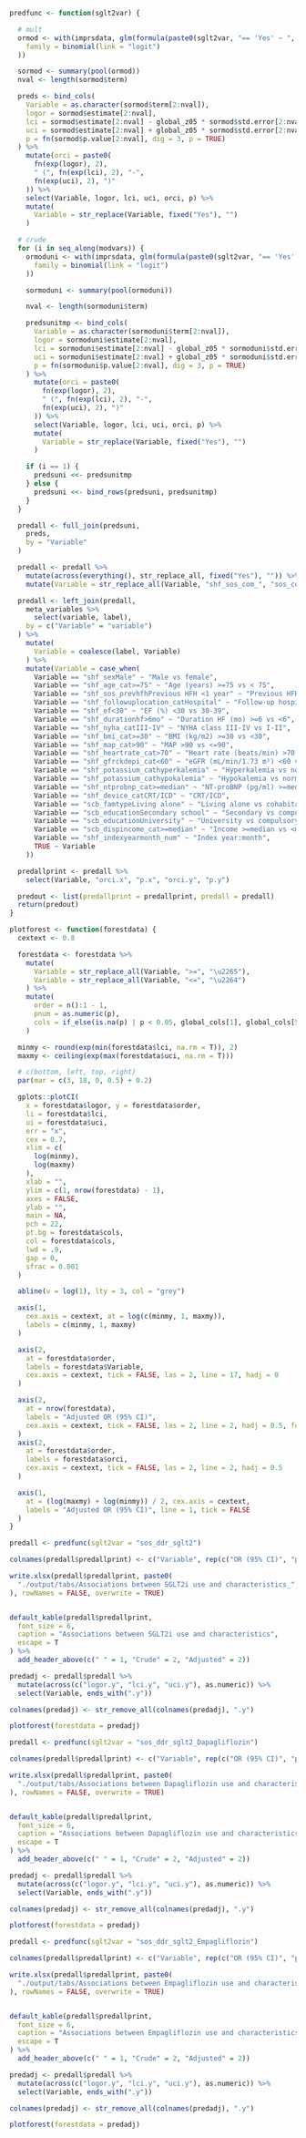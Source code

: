 ```r

predfunc <- function(sglt2var) {

  # mult
  ormod <- with(imprsdata, glm(formula(paste0(sglt2var, "== 'Yes' ~ ", paste(modvars, collapse = " + "))),
    family = binomial(link = "logit")
  ))

  sormod <- summary(pool(ormod))
  nval <- length(sormod$term)

  preds <- bind_cols(
    Variable = as.character(sormod$term[2:nval]),
    logor = sormod$estimate[2:nval],
    lci = sormod$estimate[2:nval] - global_z05 * sormod$std.error[2:nval],
    uci = sormod$estimate[2:nval] + global_z05 * sormod$std.error[2:nval],
    p = fn(sormod$p.value[2:nval], dig = 3, p = TRUE)
  ) %>%
    mutate(orci = paste0(
      fn(exp(logor), 2),
      " (", fn(exp(lci), 2), "-",
      fn(exp(uci), 2), ")"
    )) %>%
    select(Variable, logor, lci, uci, orci, p) %>%
    mutate(
      Variable = str_replace(Variable, fixed("Yes"), "")
    )

  # crude
  for (i in seq_along(modvars)) {
    ormoduni <- with(imprsdata, glm(formula(paste0(sglt2var, "== 'Yes' ~ ", modvars[i])),
      family = binomial(link = "logit")
    ))

    sormoduni <- summary(pool(ormoduni))

    nval <- length(sormoduni$term)

    predsunitmp <- bind_cols(
      Variable = as.character(sormoduni$term[2:nval]),
      logor = sormoduni$estimate[2:nval],
      lci = sormoduni$estimate[2:nval] - global_z05 * sormoduni$std.error[2:nval],
      uci = sormoduni$estimate[2:nval] + global_z05 * sormoduni$std.error[2:nval],
      p = fn(sormoduni$p.value[2:nval], dig = 3, p = TRUE)
    ) %>%
      mutate(orci = paste0(
        fn(exp(logor), 2),
        " (", fn(exp(lci), 2), "-",
        fn(exp(uci), 2), ")"
      )) %>%
      select(Variable, logor, lci, uci, orci, p) %>%
      mutate(
        Variable = str_replace(Variable, fixed("Yes"), "")
      )

    if (i == 1) {
      predsuni <<- predsunitmp
    } else {
      predsuni <<- bind_rows(predsuni, predsunitmp)
    }
  }

  predall <- full_join(predsuni,
    preds,
    by = "Variable"
  )

  predall <- predall %>%
    mutate(across(everything(), str_replace_all, fixed("Yes"), "")) %>%
    mutate(Variable = str_replace_all(Variable, "shf_sos_com_", "sos_com_"))

  predall <- left_join(predall,
    meta_variables %>%
      select(variable, label),
    by = c("Variable" = "variable")
  ) %>%
    mutate(
      Variable = coalesce(label, Variable)
    ) %>%
    mutate(Variable = case_when(
      Variable == "shf_sexMale" ~ "Male vs female",
      Variable == "shf_age_cat>=75" ~ "Age (years) >=75 vs < 75",
      Variable == "shf_sos_prevhfhPrevious HFH <1 year" ~ "Previous HFH <1 year",
      Variable == "shf_followuplocation_catHospital" ~ "Follow-up hospital vs primary care/other",
      Variable == "shf_ef<30" ~ "EF (%) <30 vs 30-39",
      Variable == "shf_durationhf>6mo" ~ "Duration HF (mo) >=6 vs <6",
      Variable == "shf_nyha_catIII-IV" ~ "NYHA class III-IV vs I-II",
      Variable == "shf_bmi_cat>=30" ~ "BMI (kg/m2) >=30 vs <30",
      Variable == "shf_map_cat>90" ~ "MAP >90 vs <=90",
      Variable == "shf_heartrate_cat>70" ~ "Heart rate (beats/min) >70 vs <=70",
      Variable == "shf_gfrckdepi_cat<60" ~ "eGFR (mL/min/1.73 m²) <60 vs >=60",
      Variable == "shf_potassium_cathyperkalemia" ~ "Hyperkalemia vs normakalemia",
      Variable == "shf_potassium_cathypokalemia" ~ "Hypokalemia vs normakalemia",
      Variable == "shf_ntprobnp_cat>=median" ~ "NT-proBNP (pg/ml) >=median vs <median",
      Variable == "shf_device_catCRT/ICD" ~ "CRT/ICD",
      Variable == "scb_famtypeLiving alone" ~ "Living alone vs cohabitating",
      Variable == "scb_educationSecondary school" ~ "Secondary vs compulsory school",
      Variable == "scb_educationUniversity" ~ "University vs compulsory school",
      Variable == "scb_dispincome_cat>=median" ~ "Income >=median vs <median",
      Variable == "shf_indexyearmonth_num" ~ "Index year:month",
      TRUE ~ Variable
    ))

  predallprint <- predall %>%
    select(Variable, "orci.x", "p.x", "orci.y", "p.y")

  predout <- list(predallprint = predallprint, predall = predall)
  return(predout)
}
```

```r
plotforest <- function(forestdata) {
  cextext <- 0.8

  forestdata <- forestdata %>%
    mutate(
      Variable = str_replace_all(Variable, ">=", "\u2265"),
      Variable = str_replace_all(Variable, "<=", "\u2264")
    ) %>%
    mutate(
      order = n():1 - 1,
      pnum = as.numeric(p),
      cols = if_else(is.na(p) | p < 0.05, global_cols[1], global_cols[5])
    )

  minmy <- round(exp(min(forestdata$lci, na.rm = T)), 2)
  maxmy <- ceiling(exp(max(forestdata$uci, na.rm = T)))

  # c(bottom, left, top, right)
  par(mar = c(3, 18, 0, 0.5) + 0.2)

  gplots::plotCI(
    x = forestdata$logor, y = forestdata$order,
    li = forestdata$lci,
    ui = forestdata$uci,
    err = "x",
    cex = 0.7,
    xlim = c(
      log(minmy),
      log(maxmy)
    ),
    xlab = "",
    ylim = c(1, nrow(forestdata) - 1),
    axes = FALSE,
    ylab = "",
    main = NA,
    pch = 22,
    pt.bg = forestdata$cols,
    col = forestdata$cols,
    lwd = .9,
    gap = 0,
    sfrac = 0.001
  )

  abline(v = log(1), lty = 3, col = "grey")

  axis(1,
    cex.axis = cextext, at = log(c(minmy, 1, maxmy)),
    labels = c(minmy, 1, maxmy)
  )

  axis(2,
    at = forestdata$order,
    labels = forestdata$Variable,
    cex.axis = cextext, tick = FALSE, las = 2, line = 17, hadj = 0
  )

  axis(2,
    at = nrow(forestdata),
    labels = "Adjusted OR (95% CI)",
    cex.axis = cextext, tick = FALSE, las = 2, line = 2, hadj = 0.5, font = 2
  )
  axis(2,
    at = forestdata$order,
    labels = forestdata$orci,
    cex.axis = cextext, tick = FALSE, las = 2, line = 2, hadj = 0.5
  )

  axis(1,
    at = (log(maxmy) + log(minmy)) / 2, cex.axis = cextext,
    labels = "Adjusted OR (95% CI)", line = 1, tick = FALSE
  )
}
```

```r

predall <- predfunc(sglt2var = "sos_ddr_sglt2")

colnames(predall$predallprint) <- c("Variable", rep(c("OR (95% CI)", "p-value"), 2))

write.xlsx(predall$predallprint, paste0(
  "./output/tabs/Associations between SGLT2i use and characteristics_", Sys.Date(), ".xlsx"
), rowNames = FALSE, overwrite = TRUE)


default_kable(predall$predallprint,
  font_size = 6,
  caption = "Associations between SGLT2i use and characteristics",
  escape = T
) %>%
  add_header_above(c(" " = 1, "Crude" = 2, "Adjusted" = 2))
```

```r

predadj <- predall$predall %>%
  mutate(across(c("logor.y", "lci.y", "uci.y"), as.numeric)) %>%
  select(Variable, ends_with(".y"))

colnames(predadj) <- str_remove_all(colnames(predadj), ".y")

plotforest(forestdata = predadj)
```

\clearpage

```r

predall <- predfunc(sglt2var = "sos_ddr_sglt2_Dapagliflozin")

colnames(predall$predallprint) <- c("Variable", rep(c("OR (95% CI)", "p-value"), 2))

write.xlsx(predall$predallprint, paste0(
  "./output/tabs/Associations between Dapagliflozin use and characteristics_", Sys.Date(), ".xlsx"
), rowNames = FALSE, overwrite = TRUE)


default_kable(predall$predallprint,
  font_size = 6,
  caption = "Associations between Dapagliflozin use and characteristics",
  escape = T
) %>%
  add_header_above(c(" " = 1, "Crude" = 2, "Adjusted" = 2))
```

```r

predadj <- predall$predall %>%
  mutate(across(c("logor.y", "lci.y", "uci.y"), as.numeric)) %>%
  select(Variable, ends_with(".y"))

colnames(predadj) <- str_remove_all(colnames(predadj), ".y")

plotforest(forestdata = predadj)
```

\clearpage

```r

predall <- predfunc(sglt2var = "sos_ddr_sglt2_Empagliflozin")

colnames(predall$predallprint) <- c("Variable", rep(c("OR (95% CI)", "p-value"), 2))

write.xlsx(predall$predallprint, paste0(
  "./output/tabs/Associations between Empagliflozin use and characteristics_", Sys.Date(), ".xlsx"
), rowNames = FALSE, overwrite = TRUE)


default_kable(predall$predallprint,
  font_size = 6,
  caption = "Associations between Empagliflozin use and characteristics",
  escape = T
) %>%
  add_header_above(c(" " = 1, "Crude" = 2, "Adjusted" = 2))
```

```r

predadj <- predall$predall %>%
  mutate(across(c("logor.y", "lci.y", "uci.y"), as.numeric)) %>%
  select(Variable, ends_with(".y"))

colnames(predadj) <- str_remove_all(colnames(predadj), ".y")

plotforest(forestdata = predadj)
```
